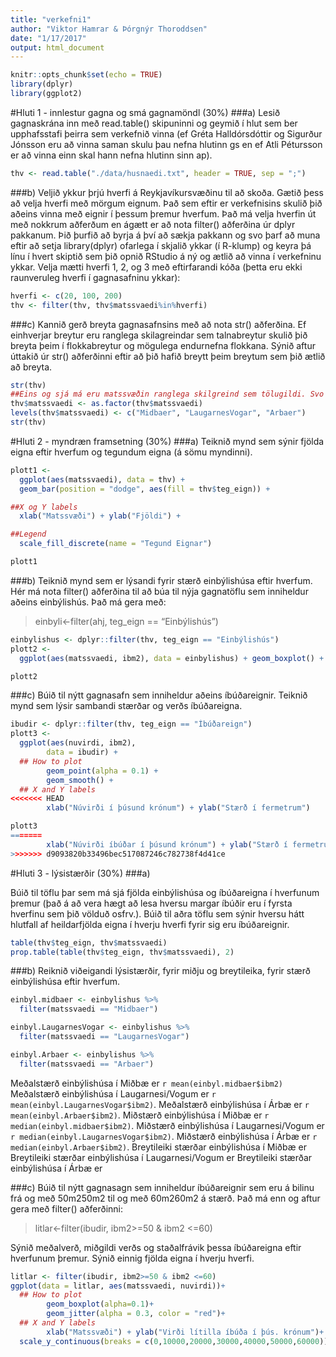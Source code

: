 ```yaml
---
title: "verkefni1"
author: "Viktor Hamrar & Þórgnýr Thoroddsen"
date: "1/17/2017"
output: html_document
---
```


```r
knitr::opts_chunk$set(echo = TRUE)
library(dplyr)
library(ggplot2)
```

#Hluti 1 - innlestur gagna og smá gagnamöndl (30%)
###a)
Lesið gagnaskrána inn með read.table() skipuninni og geymið í hlut sem ber upphafsstafi þeirra sem verkefnið vinna (ef Gréta Halldórsdóttir og Sigurður Jónsson eru að vinna saman skulu þau nefna hlutinn gs en ef Atli Pétursson er að vinna einn skal hann nefna hlutinn sinn ap).
```r
thv <- read.table("./data/husnaedi.txt", header = TRUE, sep = ";")
```
 
###b)
Veljið ykkur þrjú hverfi á Reykjavíkursvæðinu til að skoða. Gætið þess að velja hverfi með mörgum eignum. Það sem eftir er verkefnisins skulið þið aðeins vinna með eignir í þessum þremur hverfum. Það má velja hverfin út með nokkrum aðferðum en ágætt er að nota filter() aðferðina úr dplyr pakkanum. Þið þurfið að byrja á því að sækja pakkann og svo þarf að muna eftir að setja library(dplyr) ofarlega í skjalið ykkar (í R-klump) og keyra þá línu í hvert skiptið sem þið opnið RStudio á ný og ætlið að vinna í verkefninu ykkar. Velja mætti hverfi 1, 2, og 3 með eftirfarandi kóða (þetta eru ekki raunveruleg hverfi í gagnasafninu ykkar):
```r
hverfi <- c(20, 100, 200)
thv <- filter(thv, thv$matssvaedi%in%hverfi)
```
 
###c)
Kannið gerð breyta gagnasafnsins með að nota str() aðferðina. Ef einhverjar breytur eru ranglega skilagreindar sem talnabreytur skulið þið breyta þeim í flokkabreytur og mögulega endurnefna flokkana. Sýnið aftur úttakið úr str() aðferðinni eftir að þið hafið breytt þeim breytum sem þið ætlið að breyta.
 
```r
str(thv)
##Eins og sjá má eru matssvæðin ranglega skilgreind sem tölugildi. Svo við breytum þeim í faktor og köllum matssvæðin nýjum nöfnum.
thv$matssvaedi <- as.factor(thv$matssvaedi)
levels(thv$matssvaedi) <- c("Midbaer", "LaugarnesVogar", "Arbaer")
str(thv)
```
 
#Hluti 2 - myndræn framsetning (30%)
###a)
Teiknið mynd sem sýnir fjölda eigna eftir hverfum og tegundum eigna (á sömu myndinni).
```r
plott1 <- 
  ggplot(aes(matssvaedi), data = thv) +
  geom_bar(position = "dodge", aes(fill = thv$teg_eign)) +

##X og Y labels
  xlab("Matssvæði") + ylab("Fjöldi") +

##Legend
  scale_fill_discrete(name = "Tegund Eignar")

plott1
```

###b)
Teiknið mynd sem er lýsandi fyrir stærð einbýlishúsa eftir hverfum. Hér má nota filter() aðferðina til að búa til nýja gagnatöflu sem inniheldur aðeins einbýlishús. Það má gera með:
 
> einbyli<-filter(ahj, teg_eign == "Einbýlishús")

```r
einbylishus <- dplyr::filter(thv, teg_eign == "Einbýlishús")
plott2 <- 
  ggplot(aes(matssvaedi, ibm2), data = einbylishus) + geom_boxplot() + geom_jitter(alpha = 0.1, color = "red")

plott2
```
 
###c)
Búið til nýtt gagnasafn sem inniheldur aðeins íbúðareignir. Teiknið mynd sem lýsir sambandi stærðar og verðs íbúðareigna.
```r
ibudir <- dplyr::filter(thv, teg_eign == "Íbúðareign")
plott3 <- 
  ggplot(aes(nuvirdi, ibm2), 
        data = ibudir) +
  ## How to plot
        geom_point(alpha = 0.1) +
        geom_smooth() + 
  ## X and Y labels
<<<<<<< HEAD
        xlab("Núvirði í þúsund krónum") + ylab("Stærð í fermetrum")

plott3
=======
        xlab("Núvirði íbúðar í þúsund krónum") + ylab("Stærð í fermetrum")
>>>>>>> d9093820b33496bec517087246c782738f4d41ce
```
 
#Hluti 3 - lýsistærðir (30%)
###a)
 
Búið til töflu þar sem má sjá fjölda einbýlishúsa og íbúðareigna í hverfunum þremur (það á að vera hægt að lesa hversu margar íbúðir eru í fyrsta hverfinu sem þið völduð osfrv.). Búið til aðra töflu sem sýnir hversu hátt hlutfall af heildarfjölda eigna í hverju hverfi fyrir sig eru íbúðareignir.

```r
table(thv$teg_eign, thv$matssvaedi)
prop.table(table(thv$teg_eign, thv$matssvaedi), 2)
```

 
###b)
Reiknið viðeigandi lýsistærðir, fyrir miðju og breytileika, fyrir stærð einbýlishúsa eftir hverfum.
```r
einbyl.midbaer <- einbylishus %>%
  filter(matssvaedi == "Midbaer")

einbyl.LaugarnesVogar <- einbylishus %>%
  filter(matssvaedi == "LaugarnesVogar")

einbyl.Arbaer <- einbylishus %>%
  filter(matssvaedi == "Arbaer")
```



Meðalstærð einbýlishúsa í Miðbæ er `r mean(einbyl.midbaer$ibm2)`
Meðalstærð einbýlishúsa í Laugarnesi/Vogum er `r mean(einbyl.LaugarnesVogar$ibm2)`.
Meðalstærð einbýlishúsa í Árbæ er `r mean(einbyl.Arbaer$ibm2)`.
Miðstærð einbýlishúsa í Miðbæ er `r median(einbyl.midbaer$ibm2)`.
Miðstærð einbýlishúsa í Laugarnesi/Vogum er `r median(einbyl.LaugarnesVogar$ibm2)`.
Miðstærð einbýlishúsa í Árbæ er `r median(einbyl.Arbaer$ibm2)`.
Breytileiki stærðar einbýlishúsa í Miðbæ er
Breytileiki stærðar einbýlishúsa í Laugarnesi/Vogum er
Breytileiki stærðar einbýlishúsa í Árbæ er
 
###c)
Búið til nýtt gagnasagn sem inniheldur íbúðareignir sem eru á bilinu frá og með 50m250m2 til og með 60m260m2 á stærð. Það má enn og aftur gera með filter() aðferðinni:

> litlar<-filter(ibudir, ibm2>=50 & ibm2 <=60)
 
Sýnið meðalverð, miðgildi verðs og staðalfrávik þessa íbúðareigna eftir hverfunum þremur. Sýnið einnig fjölda eigna í hverju hverfi.

```r
litlar <- filter(ibudir, ibm2>=50 & ibm2 <=60)
ggplot(data = litlar, aes(matssvaedi, nuvirdi))+
  ## How to plot
        geom_boxplot(alpha=0.1)+
        geom_jitter(alpha = 0.3, color = "red")+
  ## X and Y labels
        xlab("Matssvæði") + ylab("Virði lítilla íbúða í þús. krónum")+
  scale_y_continuous(breaks = c(0,10000,20000,30000,40000,50000,60000))
```

